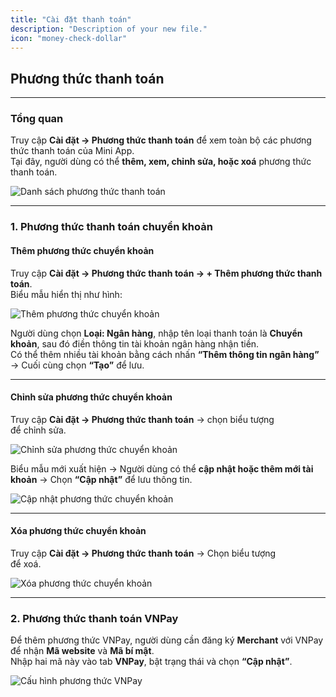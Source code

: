 ```yaml
---
title: "Cài đặt thanh toán"
description: "Description of your new file."
icon: "money-check-dollar"
---
```


## Phương thức thanh toán

---

### **Tổng quan**

Truy cập **Cài đặt → Phương thức thanh toán** để xem toàn bộ các phương thức thanh toán của Mini App.\
Tại đây, người dùng có thể **thêm, xem, chỉnh sửa, hoặc xoá** phương thức thanh toán.

<Frame>
  <img
    src="https://aimini-upload.sgp1.digitaloceanspaces.com/image610_f229fb3673.png"
    alt="Danh sách phương thức thanh toán"
    style={{ borderRadius:"0.5rem" }}
  />
</Frame>

---

### **1. Phương thức thanh toán chuyển khoản**

#### **Thêm phương thức chuyển khoản**

Truy cập **Cài đặt → Phương thức thanh toán → + Thêm phương thức thanh toán**.\
Biểu mẫu hiển thị như hình:

<Frame>
  <img
    src="https://aimini-upload.sgp1.digitaloceanspaces.com/image611_b9a4049202.png"
    alt="Thêm phương thức chuyển khoản"
    style={{ borderRadius:"0.5rem" }}
  />
</Frame>

Người dùng chọn **Loại: Ngân hàng**, nhập tên loại thanh toán là **Chuyển khoản**, sau đó điền thông tin tài khoản ngân hàng nhận tiền.\
Có thể thêm nhiều tài khoản bằng cách nhấn **“Thêm thông tin ngân hàng”** → Cuối cùng chọn **“Tạo”** để lưu.

---

#### **Chỉnh sửa phương thức chuyển khoản**

Truy cập **Cài đặt → Phương thức thanh toán** → chọn biểu tượng\
<Icon icon="edit" color="#cfcfcf" size={15} /> để chỉnh sửa.

<Frame>
  <img
    src="https://aimini-upload.sgp1.digitaloceanspaces.com/image612_6fcd41c63a.png"
    alt="Chỉnh sửa phương thức chuyển khoản"
    style={{ borderRadius:"0.5rem" }}
  />
</Frame>

Biểu mẫu mới xuất hiện → Người dùng có thể **cập nhật hoặc thêm mới tài khoản** → Chọn **“Cập nhật”** để lưu thông tin.

<Frame>
  <img
    src="https://aimini-upload.sgp1.digitaloceanspaces.com/image613_f6d22fa406.png"
    alt="Cập nhật phương thức chuyển khoản"
    style={{ borderRadius:"0.5rem" }}
  />
</Frame>

---

#### **Xóa phương thức chuyển khoản**

Truy cập **Cài đặt → Phương thức thanh toán** → Chọn biểu tượng\
<Icon icon="trash-2" color="#cfcfcf" size={15} /> để xoá.

<Frame>
  <img
    src="https://aimini-upload.sgp1.digitaloceanspaces.com/image614_f4f5c4adfb.png"
    alt="Xóa phương thức chuyển khoản"
    style={{ borderRadius:"0.5rem" }}
  />
</Frame>

---

### **2. Phương thức thanh toán VNPay**

Để thêm phương thức VNPay, người dùng cần đăng ký **Merchant** với VNPay để nhận **Mã website** và **Mã bí mật**.\
Nhập hai mã này vào tab **VNPay**, bật trạng thái và chọn **“Cập nhật”**.

<Frame>
  <img
    src="https://aimini-upload.sgp1.digitaloceanspaces.com/image615_67e15570c6.png"
    alt="Cấu hình phương thức VNPay"
    style={{ borderRadius:"0.5rem" }}
  />
</Frame>